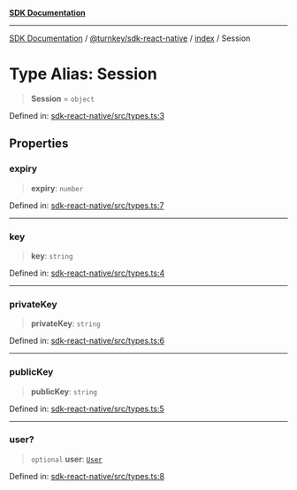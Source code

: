 [**SDK Documentation**](../../../../README.mdx)

***

[SDK Documentation](../../../../packages.mdx) / [@turnkey/sdk-react-native](../../README.mdx) / [index](../README.mdx) / Session

# Type Alias: Session

> **Session** = `object`

Defined in: [sdk-react-native/src/types.ts:3](https://github.com/tkhq/sdk/blob/078f5423e923fbd1d7fd39440402d7f01d09c3d0/packages/sdk-react-native/src/types.ts#L3)

## Properties

### expiry

> **expiry**: `number`

Defined in: [sdk-react-native/src/types.ts:7](https://github.com/tkhq/sdk/blob/078f5423e923fbd1d7fd39440402d7f01d09c3d0/packages/sdk-react-native/src/types.ts#L7)

***

### key

> **key**: `string`

Defined in: [sdk-react-native/src/types.ts:4](https://github.com/tkhq/sdk/blob/078f5423e923fbd1d7fd39440402d7f01d09c3d0/packages/sdk-react-native/src/types.ts#L4)

***

### privateKey

> **privateKey**: `string`

Defined in: [sdk-react-native/src/types.ts:6](https://github.com/tkhq/sdk/blob/078f5423e923fbd1d7fd39440402d7f01d09c3d0/packages/sdk-react-native/src/types.ts#L6)

***

### publicKey

> **publicKey**: `string`

Defined in: [sdk-react-native/src/types.ts:5](https://github.com/tkhq/sdk/blob/078f5423e923fbd1d7fd39440402d7f01d09c3d0/packages/sdk-react-native/src/types.ts#L5)

***

### user?

> `optional` **user**: [`User`](User.mdx)

Defined in: [sdk-react-native/src/types.ts:8](https://github.com/tkhq/sdk/blob/078f5423e923fbd1d7fd39440402d7f01d09c3d0/packages/sdk-react-native/src/types.ts#L8)
